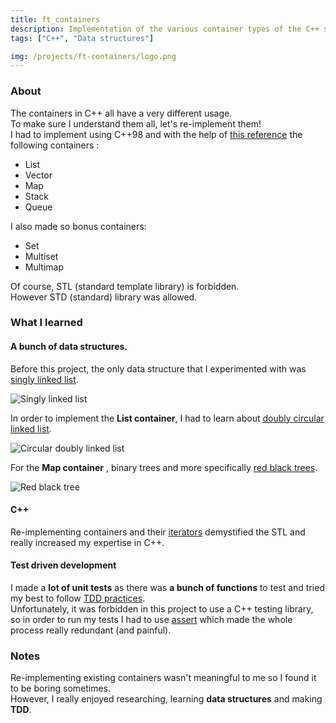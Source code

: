 ```yaml
---
title: ft_containers
description: Implementation of the various container types of the C++ standard template library.
tags: ["C++", "Data structures"]

img: /projects/ft-containers/logo.png
---
```


### About

The containers in C++ all have a very different usage. <br />
To make sure I understand them all, let's re-implement them! <br />
I had to implement using C++98 and with the help of [this reference](https://www.cplusplus.com/) the following containers :

- List
- Vector
- Map
- Stack
- Queue

I also made so bonus containers:

- Set
- Multiset
- Multimap

Of course, STL (standard template library) is forbidden. <br />
However STD (standard) library was allowed.

### What I learned

#### A bunch of data structures.

Before this project, the only data structure that I experimented with was [singly linked list](https://en.wikipedia.org/wiki/Linked_list#Singly_linked_list). <br/>

![Singly linked list](/projects/ft-containers/singly-linked-list.png)

In order to implement the **List container**, I had to learn about [doubly circular linked
list](https://en.wikipedia.org/wiki/Linked_list#Doubly_linked_list).

![Circular doubly linked list](/projects/ft-containers/circular-doubly-linked-list.png)

For the **Map container** , binary trees and more specifically [red black
trees](https://en.wikipedia.org/wiki/Red%E2%80%93black_tree).

![Red black tree](/projects/ft-containers/red-black-tree.png)

#### C++

Re-implementing containers and their [iterators](https://www.cplusplus.com/reference/iterator/) demystified the STL and really increased my expertise in C++.

#### Test driven development

I made a **lot of unit tests** as there was **a bunch of functions** to test and tried my best to follow [TDD practices](https://en.wikipedia.org/wiki/Test-driven_development). <br/>
Unfortunately, it was forbidden in this project to use a C++ testing library, so in order to run my tests I had to use [assert](http://www.cplusplus.com/reference/cassert/assert/) which made the whole process really redundant (and painful).

### Notes

Re-implementing existing containers wasn't meaningful to me so I found it to be boring sometimes.<br />
However, I really enjoyed researching, learning **data structures** and making **TDD**.
